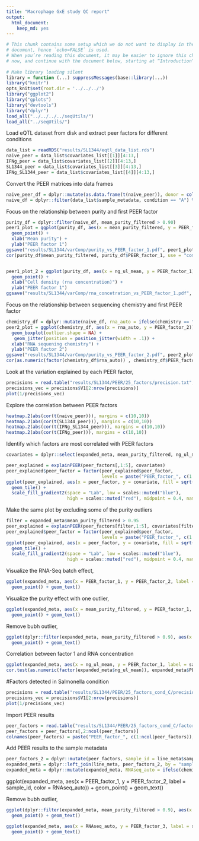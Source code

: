 ```yaml
---
title: "Macrophage GxE study QC report"
output:
  html_document:
    keep_md: yes
---
```

  
```r
# This chunk contains some setup which we do not want to display in the final
# document, hence `echo=FALSE` is used.
# When you’re reading this document, it may be easier to ignore this chunk for
# now, and continue with the document below, starting at “Introduction”
 
# Make library loading silent
library = function (...) suppressMessages(base::library(...))
library("knitr")
opts_knit$set(root.dir = '../../../')
library("ggplot2")
library("gplots")
library("devtools")
library("dplyr")
load_all("../../../../seqUtils/")
load_all("../seqUtils/")
```

Load eQTL dataset from disk and extract peer factors for different conditions
```r
data_list = readRDS("results/SL1344/eqtl_data_list.rds")
naive_peer = data_list$covariates_list[[1]][4:13,]
IFNg_peer = data_list$covariates_list[[2]][4:13,]
SL1344_peer = data_list$covariates_list[[3]][4:13,]
IFNg_SL1344_peer = data_list$covariates_list[[4]][4:13,]

```

Convert the PEER matrices into data frames
```r
naive_peer_df = dplyr::mutate(as.data.frame(t(naive_peer)), donor = colnames(naive_peer))
naive_df = dplyr::filter(data_list$sample_metadata, condition == "A") %>% dplyr::left_join(naive_peer_df,by = "donor")

```

Focus on the relationship between purity and first PEER factor
```r
purity_df = dplyr::filter(naive_df, mean_purity_filtered > 0.90)
peer1_plot = ggplot(purity_df, aes(x = mean_purity_filtered, y = PEER_factor_1)) + 
  geom_point() +
  xlab("Mean purity") + 
  ylab("PEER factor 1")
ggsave("results/SL1344/varComp/purity_vs_PEER_factor_1.pdf", peer1_plot, width = 5, height = 5)
cor(purity_df$mean_purity_filtered, purity_df$PEER_factor_1, use = "complete.obs")


peer1_plot_2 = ggplot(purity_df, aes(x = ng_ul_mean, y = PEER_factor_1)) + 
  geom_point() +
  xlab("Cell density (rna concentration)") + 
  ylab("PEER factor 1")
ggsave("results/SL1344/varComp/rna_concetration_vs_PEER_factor_1.pdf", peer1_plot_2, width = 5, height = 5)

```

Focus on the relationship between sequencing chemistry and first PEER factor
```r
chemistry_df = dplyr::mutate(naive_df, rna_auto = ifelse(chemistry == "V4_auto", "automatic", "manual"))
peer2_plot = ggplot(chemistry_df, aes(x = rna_auto, y = PEER_factor_2)) + 
  geom_boxplot(outlier.shape = NA) +
   geom_jitter(position = position_jitter(width = .1)) + 
  xlab("RNA sequening chemistry") + 
  ylab("PEER factor 2")
ggsave("results/SL1344/varComp/purity_vs_PEER_factor_2.pdf", peer2_plot, width = 5, height = 5)
cor(as.numeric(factor(chemistry_df$rna_auto)) , chemistry_df$PEER_factor_2, use = "complete.obs")
```

Look at the variation explained by each PEER factor,
```r
precisions = read.table("results/SL1344/PEER/25_factors/precision.txt", sep = ",")
precisions_vec = precisions$V1[2:nrow(precisions)]
plot(1/precisions_vec)
```

Explore the correlation between PEER factors
```r
heatmap.2(abs(cor(t(naive_peer))), margins = c(10,10))
heatmap.2(abs(cor(t(SL1344_peer))), margins = c(10,10))
heatmap.2(abs(cor(t(IFNg_SL1344_peer))), margins = c(10,10))
heatmap.2(abs(cor(t(IFNg_peer))), margins = c(10,10))

```

Identify which factors are most correlated with PEER factors
```r
covariates = dplyr::select(expanded_meta, mean_purity_filtered, ng_ul_mean, RNAseq_auto, diff_days, passage_diff)

peer_explained = explainPEER(peer_factors[,1:5], covariates)
peer_explained$peer_factor = factor(peer_explained$peer_factor, 
                                    levels = paste("PEER_factor_", c(1:ncol(peer_factors)), sep = ""))
ggplot(peer_explained, aes(x = peer_factor, y = covariate, fill = sqrt(r_squared))) + 
  geom_tile() + 
  scale_fill_gradient2(space = "Lab", low = scales::muted("blue"), 
                       high = scales::muted("red"), midpoint = 0.4, name = "Correlation")
```

Make the same plot by excluding some of the purity outliers
```r
filter = expanded_meta$mean_purity_filtered > 0.95
peer_explained = explainPEER(peer_factors[filter,1:5], covariates[filter,])
peer_explained$peer_factor = factor(peer_explained$peer_factor, 
                                    levels = paste("PEER_factor_", c(1:ncol(peer_factors)), sep = ""))
ggplot(peer_explained, aes(x = peer_factor, y = covariate, fill = sqrt(r_squared))) + 
  geom_tile() + 
  scale_fill_gradient2(space = "Lab", low = scales::muted("blue"), 
                       high = scales::muted("red"), midpoint = 0.4, name = "Correlation")
```

Visualize the RNA-Seq batch effect,
```r
ggplot(expanded_meta, aes(x = PEER_factor_1, y = PEER_factor_2, label = sample_id, color = RNAseq_auto)) + 
  geom_point() + geom_text()
```

Visualize the purity effect with one outlier,
```r
ggplot(expanded_meta, aes(x = mean_purity_filtered, y = PEER_factor_1, label = sample_id)) + 
  geom_point() + geom_text()
```

Remove bubh outlier,
```r
ggplot(dplyr::filter(expanded_meta, mean_purity_filtered > 0.9), aes(x = mean_purity_filtered, y = PEER_factor_1, label = sample_id)) + 
  geom_point() + geom_text()
```

Correlation between factor 1 and RNA concentration
```r
ggplot(expanded_meta, aes(x = ng_ul_mean, y = PEER_factor_1, label = sample_id)) + geom_point() + geom_text()
cor.test(as.numeric(factor(expanded_meta$ng_ul_mean)), expanded_meta$PEER_factor_1, method = "pearson")
```

#Factors detected in Salmonella condition
```r
precisions = read.table("results/SL1344/PEER/25_factors_cond_C/precision.txt", sep = ",")
precisions_vec = precisions$V1[2:nrow(precisions)]
plot(1/precisions_vec)
```

Import PEER results
```r
peer_factors = read.table("results/SL1344/PEER/25_factors_cond_C/factors.txt", sep =",")
peer_factors = peer_factors[,2:ncol(peer_factors)]
colnames(peer_factors) = paste("PEER_factor_", c(1:ncol(peer_factors)), sep = "")
```

Add PEER results to the sample metadata
```r
peer_factors_2 = dplyr::mutate(peer_factors, sample_id = line_meta$sample_id)
expanded_meta = dplyr::left_join(line_meta, peer_factors_2, by = "sample_id")
expanded_meta = dplyr::mutate(expanded_meta, RNAseq_auto = ifelse(chemistry == "V4_auto", "yes", "no"))
```

ggplot(expanded_meta, aes(x = PEER_factor_1, y = PEER_factor_2, label = sample_id, color = RNAseq_auto)) + 
  geom_point() + geom_text()
  
Remove bubh outlier,
```r
ggplot(dplyr::filter(expanded_meta, mean_purity_filtered > 0.9), aes(x = mean_purity_filtered, y = PEER_factor_1, label = sample_id)) + 
  geom_point() + geom_text()
```

```r
ggplot(expanded_meta, aes(x = RNAseq_auto, y = PEER_factor_3, label = sample_id, color = RNAseq_auto)) + 
  geom_point() + geom_text()
```

